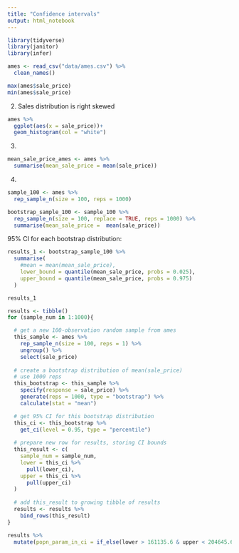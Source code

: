 ```yaml
---
title: "Confidence intervals"
output: html_notebook
---
```


```r
library(tidyverse)
library(janitor)
library(infer)
```

```r
ames <- read_csv("data/ames.csv") %>% 
  clean_names()
```

```r
max(ames$sale_price)
min(ames$sale_price)
```

2. Sales distribution is right skewed
```r
ames %>% 
  ggplot(aes(x = sale_price))+
  geom_histogram(col = "white")
```

3. 

```r
mean_sale_price_ames <- ames %>% 
  summarise(mean_sale_price = mean(sale_price))
```

4. 

```r
sample_100 <- ames %>% 
  rep_sample_n(size = 100, reps = 1000)
```

```r
bootstrap_sample_100 <- sample_100 %>% 
  rep_sample_n(size = 100, replace = TRUE, reps = 1000) %>% 
  summarise(mean_sale_price =  mean(sale_price))
```

95%  CI for each bootstrap distribution:

```r
results_1 <- bootstrap_sample_100 %>%
  summarise(
    #mean = mean(mean_sale_price),
    lower_bound = quantile(mean_sale_price, probs = 0.025),
    upper_bound = quantile(mean_sale_price, probs = 0.975)
  )

results_1
```

```r
results <- tibble()
for (sample_num in 1:1000){

  # get a new 100-observation random sample from ames
  this_sample <- ames %>%
    rep_sample_n(size = 100, reps = 1) %>%
    ungroup() %>%
    select(sale_price)
  
  # create a bootstrap distribution of mean(sale_price)
  # use 1000 reps
  this_bootstrap <- this_sample %>%
    specify(response = sale_price) %>%
    generate(reps = 1000, type = "bootstrap") %>%
    calculate(stat = "mean")

  # get 95% CI for this bootstrap distribution
  this_ci <- this_bootstrap %>%
    get_ci(level = 0.95, type = "percentile")
  
  # prepare new row for results, storing CI bounds
  this_result <- c(
    sample_num = sample_num, 
    lower = this_ci %>% 
      pull(lower_ci), 
    upper = this_ci %>%
      pull(upper_ci)
  )
  
  # add this_result to growing tibble of results
  results <- results %>%
    bind_rows(this_result)
}
```


```r
results %>% 
  mutate(popn_param_in_ci = if_else(lower > 161135.6 & upper < 204645.6, TRUE, FALSE))
```



